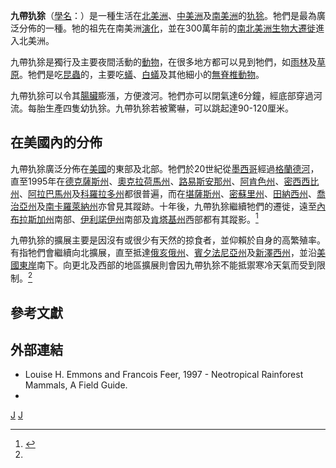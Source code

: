 {{Speciesbox 
| taxon =  Dasypus novemcinctus
| status_ref = <ref name=IUCN>{{IUCN2006|assessors=Edentate Specialist Group|year=2006|id=6290|title=Dasypus novemcinctus|downloaded=2006-05-11}}</ref>
| status = LC
| status_system = IUCN
| trend = up
| image = Nine-banded Armadillo.jpg
| authority = [[卡爾·林奈|Linaeus]]，1758
| range_map = Common Long-nosed Armadillo area.png
| range_map_width = 200px
| subdivision_ranks = [[亞種|亞種]]
| subdivision =
*''D. n. aequatorialis''
*''D. n. fenestratus''
*''D. n. hoplites''
*''D. n. mexianae''
*''D. n. mexicanus''
}}

'''九帶犰狳'''（[[學名|學名]]：''{{lang|la|Dasypus novemcinctus}}''）是一種生活在[[北美洲|北美洲]]、[[中美洲|中美洲]]及[[南美洲|南美洲]]的[[犰狳|犰狳]]。牠們是最為廣泛分佈的一種。牠的祖先在南美洲[[演化|演化]]，並在300萬年前的[[南北美洲生物大遷徙|南北美洲生物大遷徙]]進入北美洲。

九帶犰狳是獨行及主要夜間活動的[[動物|動物]]，在很多地方都可以見到牠們，如[[雨林|雨林]]及[[草原|草原]]。牠們是吃[[昆蟲|昆蟲]]的，主要吃[[蟻|蟻]]、[[白蟻|白蟻]]及其他細小的[[無脊椎動物|無脊椎動物]]。

九帶犰狳可以令其[[腸臟|腸臟]]膨漲，方便渡河。牠們亦可以閉氣達6分鐘，經底部穿過河流。每胎生產四隻幼犰狳。九帶犰狳若被驚嚇，可以跳起達90-120厘米。

==在美國內的分佈==
九帶犰狳廣泛分佈在[[美國|美國]]的東部及北部。牠們於20世紀從[[墨西哥|墨西哥]]經過[[格蘭德河|格蘭德河]]，直至1995年在[[德克薩斯州|德克薩斯州]]、[[奧克拉荷馬州|奧克拉荷馬州]]、[[路易斯安那州|路易斯安那州]]、[[阿肯色州|阿肯色州]]、[[密西西比州|密西西比州]]、[[阿拉巴馬州|阿拉巴馬州]]及[[科羅拉多州|科羅拉多州]]都很普遍，而在[[堪薩斯州|堪薩斯州]]、[[密蘇里州|密蘇里州]]、[[田納西州|田納西州]]、[[喬治亞州|喬治亞州]]及[[南卡羅萊納州|南卡羅萊納州]]亦曾見其蹤跡。十年後，九帶犰狳繼續牠們的遷徙，遠至[[內布拉斯加州|內布拉斯加州]]南部、[[伊利諾伊州|伊利諾伊州]]南部及[[肯塔基州|肯塔基州]]西部都有其蹤影。<ref name=msu>{{Cite web|author=Nixon, Joshua|url=http://www.msu.edu/~nixonjos/armadillo/expansion.html|title=Armadillo Expansion|date=2006-09-14|accessdate=2006-12-03|archive-date=2006-11-28|archive-url=https://web.archive.org/web/20061128013928/http://www.msu.edu/~nixonjos/armadillo/expansion.html|dead-url=yes}}</ref>

九帶犰狳的擴展主要是因沒有或很少有天然的掠食者，並仰賴於自身的高繁殖率。有指牠們會繼續向北擴展，直至抵達[[俄亥俄州|俄亥俄州]]、[[賓夕法尼亞州|賓夕法尼亞州]]及[[新澤西州|新澤西州]]，並沿[[美國東岸|美國東岸]]南下。向更北及西部的地區擴展則會因九帶犰狳不能抵禦寒冷天氣而受到限制。<ref name=msu/>

==參考文獻==
{{reflist}}

==外部連結==
*Louise H. Emmons and Francois Feer, 1997 - Neotropical Rainforest Mammals, A Field Guide.
*{{MSW3 Gardner|pages=94-95}}

{{Cingulata}}
{{Taxonbar|from=Q649549}}

[[Category:犰狳属|J]]
[[Category:卡尔·林奈命名的生物分类|J]]